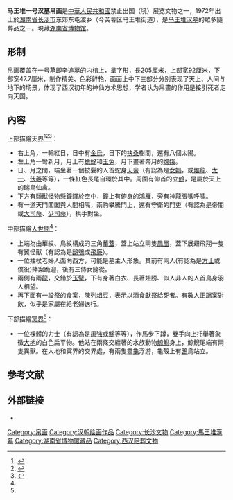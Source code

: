 {{禁止出国(境)展览文物 |
图片 = [[File:Mawangdui_silk_banner_from_tomb_no1.jpg|175px]] |
名称 = 马王堆一号墓T型帛画 |
时代 = [[西漢|西漢]] |
出土 = [[湖南省|湖南省]][[长沙市|长沙市]]（1972年）|
现藏 = [[湖南省博物馆|湖南省博物馆]] |
登录 = 2002年 |
}}

'''马王堆一号汉墓帛画'''是[[中華人民共和國|中華人民共和國]]禁止出国（境）展览文物之一，1972年出土於[[湖南省|湖南省]][[长沙市|长沙市]]东郊东屯渡乡（今芙蓉区马王堆街道），是[[马王堆汉墓|马王堆汉墓]]的眾多隨葬品之一。現藏[[湖南省博物馆|湖南省博物馆]]。

==形制==
帛画覆盖在一号墓即辛追墓的内棺上，呈{{lang|en|T}}字形，長205厘米，上部宽92厘米，下部宽47.7厘米，制作精美、色彩鲜艳，画面上中下三部分分别表现了天上、人间与地下的场景，体现了西汉初年的神仙方术思想，学者认为帛畫的作用是接引死者走向天国。

==內容==
上部描繪[[天界|天界]]<ref name="馬王堆">{{cite news|author1=丘桓興|title=馬王堆（下）： 古代思想を知る手がかり帛画と帛書|journal=人民中國|url=http://www.peoplechina.com.cn/home/second/2010-12/21/content_320281.htm}}</ref><ref>{{cite web|author1=孟德|title=馬王堆一號漢墓帛畫|url=http://www.readers365.com/huihuabaike/93.html}}</ref><ref>{{cite book|author1=張邵瑜|title=馬王堆一號墓和三號墓T形帛畫之研究|date=2008|publisher=國立屏東教育大學視覺藝術學系|url=http://hdl.handle.net/11296/dwtjf7}}</ref>：

* 右上角，一輪紅日，日中有[[金烏|金烏]]，日下的[[扶桑|扶桑]]樹間，還有八個太陽。
* 左上角一彎新月，月上有[[蟾蜍|蟾蜍]]和[[玉兔|玉兔]]，月下畫著奔月的[[嫦娥|嫦娥]]。
* 日、月之間，端坐著一個披髮的人首蛇身[[天帝|天帝]]（有認為是[[女媧|女媧]]，或[[燭龍|燭龍]]、[[太一|太一]]、[[伏羲|伏羲]]等等），一條紅色長尾自環於其中。周圍有仰首的立[[鶴|鶴]]，是屬於天上的瑞鳥仙禽。
* 下方有騎獸怪物懸[[鐘_(敲擊器)|鐘]][[鐸|鐸]]於空中，鐘上有俯身的鴻[[雁|雁]]，旁有神[[龍|龍]]張嘴呼嘯。
* 有一道天門閶闔與人間相隔，兩豹攀騰門上，還有守衛的門吏（有認為是帝閽或[[大司命|大司命]]、[[少司命|少司命]]），拱手對坐。

中部描繪[[世間|人世間]]<ref name="馬王堆"/>：

* 上端為由華紋、鳥紋構成的三角[[華蓋|華蓋]]，蓋上站立兩隻[[鳳凰|鳳凰]]，蓋下展翅飛翔一隻有翼怪獸（有認為是[[鴟鴞|鴟鴞]]或[[飛廉|飛廉]]）。
* 一位拄杖老婦人面向西方，可能是墓主人形象。其前有兩人(有認為是[[方士|方士]]或僕役)捧案跪迎，後有三侍女隨從。
* 兩側有兩[[龍|龍]]，交錯於[[玉璧|玉璧]]，下有身著白衣、長著翅膀、似人非人的人首鳥身羽人相望。
* 再下面有一設祭的食案，陳列俎豆，表示以酒食獻祭給死者。有數人正踞案對飲，似乎是家屬在給老婦送行。

下部描繪[[冥界|冥界]]<ref name="馬王堆"/>：

* 一位裸體的力士（有認為是[[禺強|禺強]]或[[鯀|鯀]]等等），作馬步下蹲，雙手向上托舉著象徵[[大地|大地]]的白色扁平物。他站在兩條交纏著的水族動物[[鯨魚|鯨鯢]]身上，鯨鯢尾端有兩隻異獸。在大地和冥界的交界處，有兩隻靈[[龜|龜]]浮游，龜殼上有[[鴟鴞|鴟]]鳥站立。

==参考文献==
{{reflist}}

== 外部链接 ==
*{{zh}}{{cite web|url=http://www.wenbao.net/html/whyichan/64th/60mawangduiyihaomuTxingbohua.htm| title=马王堆一号墓T型帛画</span> |publisher=中國歷史文化遺產保護網 |date= |accessdate=2009-04-16 }}

{{禁止出境展览文物索引}}
{{国家宝藏}}

[[Category:帛画|Category:帛画]]
[[Category:汉朝绘画作品|Category:汉朝绘画作品]]
[[Category:长沙文物|Category:长沙文物]]
[[Category:馬王堆漢墓|Category:馬王堆漢墓]]
[[Category:湖南省博物馆藏品|Category:湖南省博物馆藏品]]
[[Category:西汉陪葬文物|Category:西汉陪葬文物]]